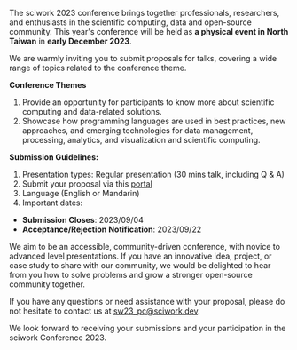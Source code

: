 The sciwork 2023 conference brings together professionals, researchers, and enthusiasts in the scientific computing, data and open-source community. This year's conference will be held as **a physical event in North Taiwan** in **early December 2023**.

We are warmly inviting you to submit proposals for talks, covering a wide range of topics related to the conference theme.

**Conference Themes**

1. Provide an opportunity for participants to know more about scientific computing and data-related solutions.
2. Showcase how programming languages are used in best practices, new approaches, and emerging technologies for data management, processing, analytics, and visualization and scientific computing.

**Submission Guidelines:**

1. Presentation types: Regular presentation (30 mins talk, including Q & A)
2. Submit your proposal via this [portal](https://pretalx.sciwork.dev/sw23/)
3. Language (English or Mandarin)
4. Important dates:

- **Submission Closes**: 2023/09/04
- **Acceptance/Rejection Notification**: 2023/09/22

We aim to be an accessible, community-driven conference, with novice to advanced level presentations. If you have an innovative idea, project, or case study to share with our community, we would be delighted to hear from you how to solve problems and grow a stronger open-source community together.

If you have any questions or need assistance with your proposal, please do not hesitate to contact us at sw23_pc@sciwork.dev.

We look forward to receiving your submissions and your participation in the sciwork Conference 2023.
